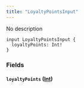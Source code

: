 ```yaml
---
title: "LoyaltyPointsInput"
---
```


No description

```
input LoyaltyPointsInput {
  loyaltyPoints: Int!
}

```

### Fields[](#fields "Direct link to heading")

#### `loyaltyPoints` ([Int](/developer/graphql-api/references/scalars/int))[](#loyaltypoints-int "Direct link to heading")